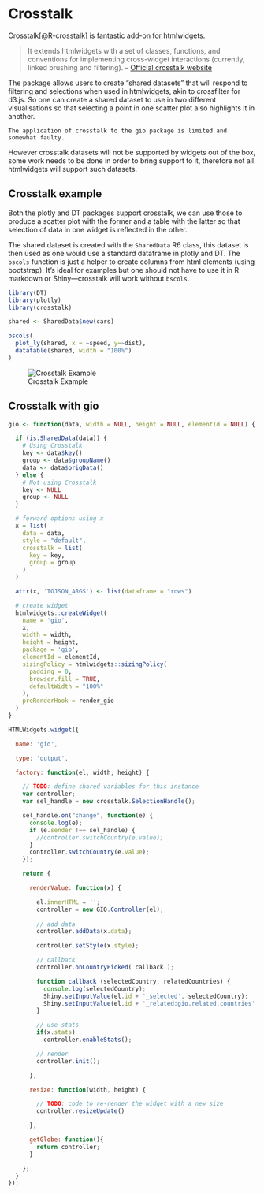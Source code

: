 # Crosstalk

Crosstalk[@R-crosstalk] is fantastic add-on for htmlwidgets.

>  It extends htmlwidgets with a set of classes, functions, and conventions for implementing cross-widget interactions (currently, linked brushing and filtering). -- [Official crosstalk website](https://rstudio.github.io/crosstalk/index.html)

The package allows users to create "shared datasets" that will respond to filtering and selections when used in htmlwidgets, akin to crossfilter for d3.js. So one can create a shared dataset to use in two different visualisations so that selecting a point in one scatter plot also highlights it in another.

```block
The application of crosstalk to the gio package is limited and somewhat faulty.
```

However crosstalk datasets will not be supported by widgets out of the box, some work needs to be done in order to bring support to it, therefore not all htmlwidgets will support such datasets.

## Crosstalk example

Both the plotly and DT packages support crosstalk, we can use those to produce a scatter plot with the former and a table with the latter so that selection of data in one widget is reflected in the other.

The shared dataset is created with the `SharedData` R6 class, this dataset is then used as one would use a standard dataframe in plotly and DT. The `bscols` function is just a helper to create columns from html elements (using bootstrap). It's ideal for examples but one should not have to use it in R markdown or Shiny---crosstalk will work without `bscols`.

```r
library(DT)
library(plotly)
library(crosstalk)

shared <- SharedData$new(cars)

bscols(
  plot_ly(shared, x = ~speed, y=~dist),
  datatable(shared, width = "100%")
)
```

![Crosstalk Example](images/crosstalk.png)

## Crosstalk with gio

```r
gio <- function(data, width = NULL, height = NULL, elementId = NULL) {

  if (is.SharedData(data)) {
    # Using Crosstalk
    key <- data$key()
    group <- data$groupName()
    data <- data$origData()
  } else {
    # Not using Crosstalk
    key <- NULL
    group <- NULL
  }

  # forward options using x
  x = list(
    data = data,
    style = "default",
    crosstalk = list(
      key = key,
      group = group
    )
  )

  attr(x, 'TOJSON_ARGS') <- list(dataframe = "rows")

  # create widget
  htmlwidgets::createWidget(
    name = 'gio',
    x,
    width = width,
    height = height,
    package = 'gio',
    elementId = elementId,
    sizingPolicy = htmlwidgets::sizingPolicy(
      padding = 0,
      browser.fill = TRUE,
      defaultWidth = "100%"
    ),
    preRenderHook = render_gio
  )
}
```

```js
HTMLWidgets.widget({

  name: 'gio',

  type: 'output',

  factory: function(el, width, height) {

    // TODO: define shared variables for this instance
    var controller;
    var sel_handle = new crosstalk.SelectionHandle();

    sel_handle.on("change", function(e) {
      console.log(e);
      if (e.sender !== sel_handle) {
        //controller.switchCountry(e.value);
      }
      controller.switchCountry(e.value);
    });

    return {

      renderValue: function(x) {

        el.innerHTML = '';
        controller = new GIO.Controller(el);
        
        // add data
        controller.addData(x.data);

        controller.setStyle(x.style);

        // callback
        controller.onCountryPicked( callback );

        function callback (selectedCountry, relatedCountries) {
          console.log(selectedCountry);
          Shiny.setInputValue(el.id + '_selected', selectedCountry);
          Shiny.setInputValue(el.id + '_related:gio.related.countries', relatedCountries);
        }

        // use stats
        if(x.stats)
          controller.enableStats();

        // render
        controller.init();

      },

      resize: function(width, height) {

        // TODO: code to re-render the widget with a new size
        controller.resizeUpdate()

      },

      getGlobe: function(){
        return controller;
      }

    };
  }
});
```
